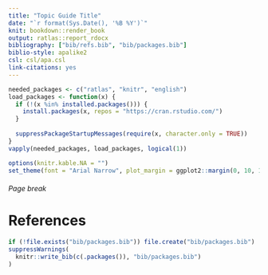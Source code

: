```yaml
---
title: "Topic Guide Title"
date: "`r format(Sys.Date(), '%B %Y')`"
knit: bookdown::render_book
output: ratlas::report_rdocx
bibliography: ["bib/refs.bib", "bib/packages.bib"]
biblio-style: apalike2
csl: csl/apa.csl
link-citations: yes
---
```


```r
needed_packages <- c("ratlas", "knitr", "english")
load_packages <- function(x) {
  if (!(x %in% installed.packages())) {
    install.packages(x, repos = "https://cran.rstudio.com/")
  }
  
  suppressPackageStartupMessages(require(x, character.only = TRUE))
}
vapply(needed_packages, load_packages, logical(1))

options(knitr.kable.NA = "")
set_theme(font = "Arial Narrow", plot_margin = ggplot2::margin(0, 10, 10, 10))
```




###### Page break

# References

```r
if (!file.exists("bib/packages.bib")) file.create("bib/packages.bib")
suppressWarnings(
  knitr::write_bib(c(.packages()), "bib/packages.bib")
)
```

<div id="refs"></div>
